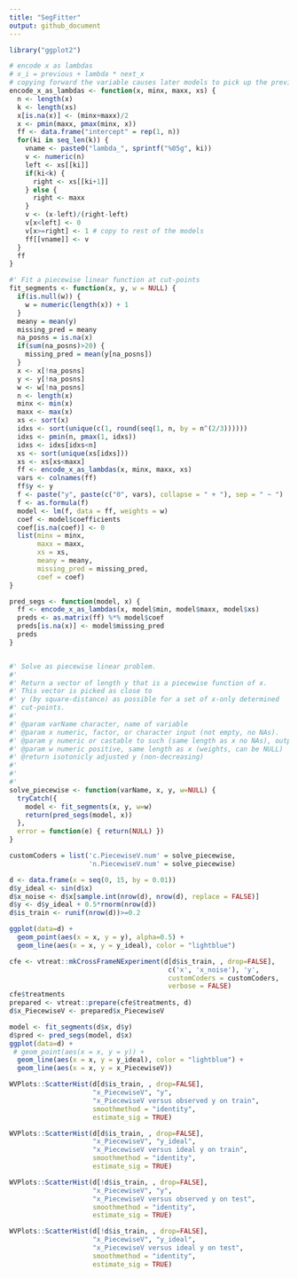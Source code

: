 ```yaml
---
title: "SegFitter"
output: github_document
---
```


```r
library("ggplot2")
```

```r

# encode x as lambdas
# x_i = previous + lambda * next_x
# copying forward the variable causes later models to pick up the previous as above.
encode_x_as_lambdas <- function(x, minx, maxx, xs) {
  n <- length(x)
  k <- length(xs)
  x[is.na(x)] <- (minx+maxx)/2
  x <- pmin(maxx, pmax(minx, x))
  ff <- data.frame("intercept" = rep(1, n))
  for(ki in seq_len(k)) {
    vname <- paste0("lambda_", sprintf("%05g", ki))
    v <- numeric(n)
    left <- xs[[ki]]
    if(ki<k) {
      right <- xs[[ki+1]]
    } else {
      right <- maxx
    }
    v <- (x-left)/(right-left)
    v[x<left] <- 0
    v[x>=right] <- 1 # copy to rest of the models
    ff[[vname]] <- v
  }
  ff
}

#' Fit a piecewise linear function at cut-points
fit_segments <- function(x, y, w = NULL) {
  if(is.null(w)) {
    w = numeric(length(x)) + 1
  }
  meany = mean(y)
  missing_pred = meany
  na_posns = is.na(x)
  if(sum(na_posns)>20) {
    missing_pred = mean(y[na_posns])
  }
  x <- x[!na_posns]
  y <- y[!na_posns]
  w <- w[!na_posns]
  n <- length(x)
  minx <- min(x)
  maxx <- max(x)
  xs <- sort(x)
  idxs <- sort(unique(c(1, round(seq(1, n, by = n^(2/3))))))
  idxs <- pmin(n, pmax(1, idxs))
  idxs <- idxs[idxs<n]
  xs <- sort(unique(xs[idxs]))
  xs <- xs[xs<maxx]
  ff <- encode_x_as_lambdas(x, minx, maxx, xs)
  vars <- colnames(ff)
  ff$y <- y
  f <- paste("y", paste(c("0", vars), collapse = " + "), sep = " ~ ")
  f <- as.formula(f)
  model <- lm(f, data = ff, weights = w)
  coef <- model$coefficients
  coef[is.na(coef)] <- 0
  list(minx = minx, 
       maxx = maxx,
       xs = xs,
       meany = meany,
       missing_pred = missing_pred,
       coef = coef)
}

pred_segs <- function(model, x) {
  ff <- encode_x_as_lambdas(x, model$min, model$maxx, model$xs)
  preds <- as.matrix(ff) %*% model$coef
  preds[is.na(x)] <- model$missing_pred
  preds
}


#' Solve as piecewise linear problem.
#'
#' Return a vector of length y that is a piecewise function of x.
#' This vector is picked as close to
#' y (by square-distance) as possible for a set of x-only determined
#' cut-points.
#'
#' @param varName character, name of variable
#' @param x numeric, factor, or character input (not empty, no NAs). 
#' @param y numeric or castable to such (same length as x no NAs), output to match
#' @param w numeric positive, same length as x (weights, can be NULL)
#' @return isotonicly adjusted y (non-decreasing)
#'
#'
#' 
solve_piecewise <- function(varName, x, y, w=NULL) {
  tryCatch({
    model <- fit_segments(x, y, w=w)
    return(pred_segs(model, x))
  },
  error = function(e) { return(NULL) })
}

customCoders = list('c.PiecewiseV.num' = solve_piecewise,
                    'n.PiecewiseV.num' = solve_piecewise)
```


```r
d <- data.frame(x = seq(0, 15, by = 0.01))
d$y_ideal <- sin(d$x)
d$x_noise <- d$x[sample.int(nrow(d), nrow(d), replace = FALSE)]
d$y <- d$y_ideal + 0.5*rnorm(nrow(d))
d$is_train <- runif(nrow(d))>=0.2

ggplot(data=d) +
  geom_point(aes(x = x, y = y), alpha=0.5) + 
  geom_line(aes(x = x, y = y_ideal), color = "lightblue")

cfe <- vtreat::mkCrossFrameNExperiment(d[d$is_train, , drop=FALSE], 
                                        c('x', 'x_noise'), 'y',
                                        customCoders = customCoders,
                                        verbose = FALSE)
cfe$treatments
prepared <- vtreat::prepare(cfe$treatments, d)
d$x_PiecewiseV <- prepared$x_PiecewiseV

model <- fit_segments(d$x, d$y)
d$pred <- pred_segs(model, d$x)
ggplot(data=d) +
 # geom_point(aes(x = x, y = y)) + 
  geom_line(aes(x = x, y = y_ideal), color = "lightblue") + 
  geom_line(aes(x = x, y = x_PiecewiseV))

WVPlots::ScatterHist(d[d$is_train, , drop=FALSE], 
                     "x_PiecewiseV", "y",
                     "x_PiecewiseV versus observed y on train",
                     smoothmethod = "identity",
                     estimate_sig = TRUE)

WVPlots::ScatterHist(d[d$is_train, , drop=FALSE], 
                     "x_PiecewiseV", "y_ideal",
                     "x_PiecewiseV versus ideal y on train",
                     smoothmethod = "identity",
                     estimate_sig = TRUE)

WVPlots::ScatterHist(d[!d$is_train, , drop=FALSE], 
                     "x_PiecewiseV", "y",
                     "x_PiecewiseV versus observed y on test",
                     smoothmethod = "identity",
                     estimate_sig = TRUE)

WVPlots::ScatterHist(d[!d$is_train, , drop=FALSE], 
                     "x_PiecewiseV", "y_ideal",
                     "x_PiecewiseV versus ideal y on test",
                     smoothmethod = "identity",
                     estimate_sig = TRUE)
```
